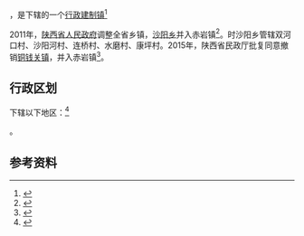 {{中国乡级行政区|61/09/28/112/000}}

'''{{PAGENAMEBASE}}'''，是{{PRC admin/fullname|61/09/28/112/000|3}}下辖的一个[[行政建制镇|行政建制镇]]<ref>{{PRC admin/ref sgc|{{PRC admin/parent|61/09/28/112/000}}}}</ref>

2011年，[[陕西省人民政府|陕西省人民政府]]调整全省乡镇，[[沙阳乡|沙阳乡]]并入赤岩镇<ref>{{Cite web |url=http://www.gov.cn/gzdt/2011-07/07/content_1901351.htm |title=陕西省发布撤乡并镇及部分乡镇行政区划调整公告 |accessdate=2021-05-15 |author= |date=2011-07-07 |work= |publisher=中华人民共和国中央政府网站，来源：陕西省人民政府网站 |quote=撤销安康市汉滨区梅子铺镇、运溪乡并入恒口镇[……]撤销旬阳县庙坪乡并入双河镇，撤桂花乡并入吕河镇，撤张坪乡并入白柳镇，'''撤沙阳乡并入赤岩镇'''[……] |language=Zh-hans |archive-date=2012-04-19 |archive-url=https://web.archive.org/web/20120419064726/http://www.gov.cn/gzdt/2011-07/07/content_1901351.htm |dead-url=no }}</ref>。时沙阳乡管辖双河口村、沙阳河村、连桥村、水磨村、康坪村。2015年，陕西省民政厅批复同意撤销[[铜钱关镇|铜钱关镇]]，并入赤岩镇<ref>{{Cite web |url=http://shaanxi.mca.gov.cn/article/mzyw1/201507/20150700841888.shtml |title=陕西省民政厅关于陕西省乡镇行政区划调整的公告 |access-date=2017-09-14 |archive-url=https://web.archive.org/web/20170914220400/http://shaanxi.mca.gov.cn/article/mzyw1/201507/20150700841888.shtml |archive-date=2017-09-14 |dead-url=yes }}</ref>。

== 行政区划 ==

{{PAGENAMEBASE}}下辖以下地区：<ref>{{PRC admin/ref sgc|61/09/28/112/000}}</ref>

{{PRC admin/children|61/09/28/112/000}}。

== 参考资料 ==

{{reflist}}

{{PRC admin/navcat|61/09/28/112/000}}
{{陕西行政区划小作品}}